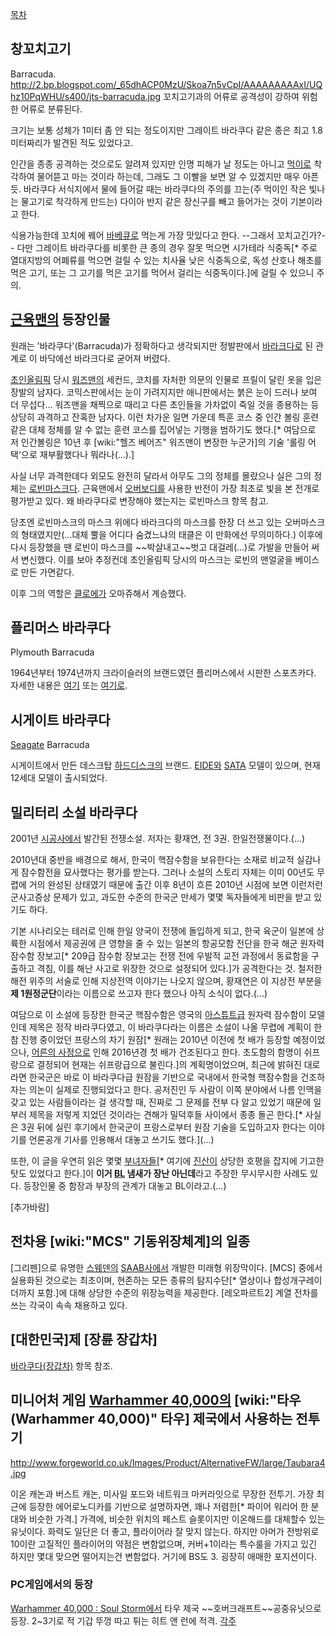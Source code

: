 [[목차]]
== 창꼬치고기 ==
Barracuda.
http://2.bp.blogspot.com/_65dhACP0MzU/Skoa7n5vCpI/AAAAAAAAAxI/UQhz10PqWHU/s400/jts-barracuda.jpg
꼬치고기과의 어류로 공격성이 강하여 위험한 어류로 분류된다.

크기는 보통 성체가 1미터 좀 안 되는 정도이지만 그레이트 바라쿠다 같은 종은 최고 1.8미터짜리가 발견된 적도 있었다고.

인간을 종종 공격하는 것으로도 알려져 있지만 인명 피해가 날 정도는 아니고 [[먹이]]로 착각하여 물어뜯고 마는 것이라 하는데, 그래도 그 이빨을 보면 알 수 있겠지만 매우 아픈 듯. 바라쿠다 서식지에서 물에 들어갈 때는 바라쿠다의 주의를 끄는(주 먹이인 작은 빛나는 물고기로 착각하게 만드는) 다이아 반지 같은 장신구를 빼고 들어가는 것이 기본이라고 한다.

식용가능한데 꼬치에 꿰어 [[바베큐]]로 먹는게 가장 맛있다고 한다. --그래서 꼬치고긴가?-- 다만 그레이트 바라쿠다를 비롯한 큰 종의 경우 잘못 먹으면 시가테라 식중독[* 주로 열대지방의 어폐류를 먹으면 걸릴 수 있는 치사율 낮은 식중독으로, 독성 산호나 해초를 먹은 고기, 또는 그 고기를 먹은 고기를 먹어서 걸리는 식중독이다.]에 걸릴 수 있으니 주의.

== [[근육맨]]의 등장인물 ==
원래는 '바라쿠다'(Barracuda)가 정확하다고 생각되지만 정발판에서 [[바라크다]]로 된 관계로 이 바닥에선 바라크다로 굳어져 버렸다.

[[초인올림픽]] 당시 [[워즈맨]]의 세컨드, 코치를 자처한 의문의 인물로 프릴이 달린 옷을 입은 장발의 남자다. 코믹스판에서는 눈이 가려지지만 애니판에서는 붉은 눈이 드러나 보여 더 무섭다...
워즈맨을 채찍으로 때리고 다른 초인들을 가차없이 죽일 것을 종용하는 등 상당히 과격하고 잔혹한 남자다. 이런 차가운 일면 가운데 특훈 코스 중 인간 볼링 훈련 같은 대체 정체를 알 수 없는 훈련 코스를 집어넣는 기행을 범하기도 했다.[* 여담으로 저 인간볼링은 10년 후 [wiki:"헬즈 베어즈" 워즈맨이 변장한 누군가]의 기술 '롤링 어택'으로 재부활했다나 뭐라나(...).]

사실 너무 과격한데다 외모도 완전히 달라서 아무도 그의 정체를 몰랐으나 실은 그의 정체는 [[로빈마스크]]다. 근육맨에서 [[오버보디]]를 사용한 반전이 가장 최초로 빛을 본 전개로 평가받고 있다. 왜 바라쿠다로 변장해야 했는지는 로빈마스크 항목 참고.

당초엔 로빈마스크의 마스크 위에다 바라크다의 마스크를 한장 더 쓰고 있는 오버마스크의 형태였지만(...대체 뿔을 어디다 숨겼느냐의 태클은 이 만화에선 무의미하다.) 이후에 다시 등장했을 땐 로빈이 마스크를 ~~박살내고~~벗고 대걸레(...)로 가발을 만들어 써서 변신했다. 이를 보아 추정컨데 초인올림픽 당시의 마스크는 로빈의 맨얼굴을 베이스로 만든 가면같다.

이후 그의 역할은 [[클로에]]가 오마쥬해서 계승했다.

== 플리머스 바라쿠다 ==
Plymouth Barracuda

1964년부터 1974년까지 크라이슬러의 브랜드였던 플리머스에서 시판한 스포츠카다.
자세한 내용은 [http://en.wikipedia.org/wiki/Plymouth_Barracuda 여기] 또는 [http://ja.wikipedia.org/wiki/%E3%83%97%E3%83%AA%E3%83%A0%E3%82%B9%E3%83%BB%E3%83%90%E3%83%A9%E3%82%AF%E3%83%BC%E3%83%80 여기로].

== 시게이트 바라쿠다 ==
[[Seagate]] Barracuda

시게이트에서 만든 데스크탑 [[하드디스크]]의 브랜드. [[EIDE]]와 [[SATA]] 모델이 있으며, 현재 12세대 모델이 출시되었다.

== 밀리터리 소설 바라쿠다 ==
2001년 [[시공사]]에서 발간된 전쟁소설. 저자는 황재연, 전 3권. 한일전쟁물이다.(...)

2010년대 중반을 배경으로 해서, 한국이 핵잠수함을 보유한다는 소재로 비교적 실감나게 잠수함전을 묘사했다는 평가를 받는다. 그러나 소설의 스토리 자체는 이미 00년도 무렵에 거의 완성된 상태였기 때문에 출간 이후 8년이 흐른 2010년 시점에 보면 이런저런 군사고증상 문제가 있고, 과도한 수준의 한국군 만세가 몇몇 독자들에게 비판을 받고 있기도 하다. 

기본 시나리오는 테러로 인해 한일 양국이 전쟁에 돌입하게 되고, 한국 육군이 일본에 상륙한 시점에서 제공권에 큰 영향을 줄 수 있는 일본의 항공모함 전단을 한국 해군 원자력 잠수함 장보고[* 209급 잠수함 장보고는 전쟁 전에 우발적 교전 과정에서 동료함을 구출하고 격침, 이를 해난 사고로 위장한 것으로 설정되어 있다.]가 공격한다는 것. 철저한 해전 위주의 서술로 인해 지상전역 이야기는 나오지 않으며, 황재연은 이 지상전 부분을 '''제 1원정군단'''이라는 이름으로 쓰고자 한다 했으나 아직 소식이 없다.(...)

여담으로 이 소설에 등장한 한국군 핵잠수함은 영국의 [[아스튜트급]] 원자력 잠수함이 모델인데 제목은 정작 바라쿠다였고, 이 바라쿠다라는 이름은 소설이 나올 무렵에 계획이 한참 진행 중이었던 프랑스의 차기 원잠[* 원래는 2010년 이전에 첫 배가 등장할 예정이었으나, [[어른의 사정]]으로 인해 2016년경 첫 배가 건조된다고 한다. 초도함의 함명이 쉬프랑으로 결정되어 현재는 쉬프랑급으로 불린다.]의 계획명이었으며, 최근에 밝혀진 대로라면 한국군은 바로 이 바라쿠다급 원잠을 기반으로 국내에서 한국형 핵잠수함을 건조하자는 의논이 실제로 진행되었다고 한다. 공저진인 두 사람이 이쪽 분야에서 나름 인맥을 갖고 있는 사람들이라는 걸 생각할 때, 진짜로 그 문제를 전부 다 알고 있었기 때문에 일부러 제목을 저렇게 지었던 것이라는 견해가 밀덕후들 사이에서 종종 돌곤 한다.[* 사실은 3권 뒤에 실린 후기에서 한국군이 프랑스로부터 원잠 기술을 도입하고자 한다는 이야기를 언론공개 기사를 인용해서 대놓고 쓰기도 했다.](...)

또한, 이 글을 우연히 읽은 몇몇 [[부녀자]]들[* 여기에 [[진산]]이 상당한 호평을 잡지에 기고한 탓도 있었다고 한다.]이 '''이거 [[BL]] 냄새가 장난 아닌데'''라고 주장한 무시무시한 사례도 있다. 등장인물 중 함장과 부장의 관계가 대놓고 BL이라고.(...)

[추가바람]

== 전차용 [wiki:"MCS" 기동위장체계]의 일종 ==
[그리펜]으로 유명한 [[스웨덴]]의 [[SAAB]]사에서 개발한 미래형 위장막이다. [MCS] 중에서 실용화된 것으로는 최초이며, 현존하는 모든 종류의 탐지수단[* 열상이나 합성개구레이더까지 포함.]에 대해 상당한 수준의 위장능력을 제공한다. [레오파르트2] 계열 전차를 쓰는 각국이 속속 채용하고 있다.

== [대한민국]제 [장륜 장갑차] ==
[[바라쿠다(장갑차)]] 항목 참조.

== 미니어처 게임 [[Warhammer 40,000]]의 [wiki:"타우(Warhammer 40,000)" 타우] 제국에서 사용하는 전투기 ==

http://www.forgeworld.co.uk/Images/Product/AlternativeFW/large/Taubara4.jpg

이온 캐논과 버스트 캐논, 미사일 포드와 네트워크 마커라잇으로 무장한 전투기. 가장 최근에 등장한 에어로노디카를 기반으로 설명하자면, 꽤나 저렴한[* 파이어 워리어 한 분대와 비슷한 가격.] 가격에, 비슷한 위치의 페스트 슬롯이지만 이온해드를 대체할수 있는 유닛이다. 화력도 일단은 더 좋고, 플라이어라 잘 맞지 않는다. 하지만 아머가 전방위로 10이란 고질적인 플라이어의 약점은 변함없으며, 커버+1이라는 특수룰을 가지고 있긴 하지만 몇대 맞으면 떨어지는건 변함없다. 거기에 BS도 3. 굉장히 애매한 포지션이다.
=== PC게임에서의 등장 ===
[[Warhammer 40,000 : Soul Storm]]에서 타우 제국 ~~호버크래프트~~공중유닛으로 등장.
2~3기로 적 기갑 뚜껑 따고 튀는 히트 앤 런에 적격.
[[각주]]
